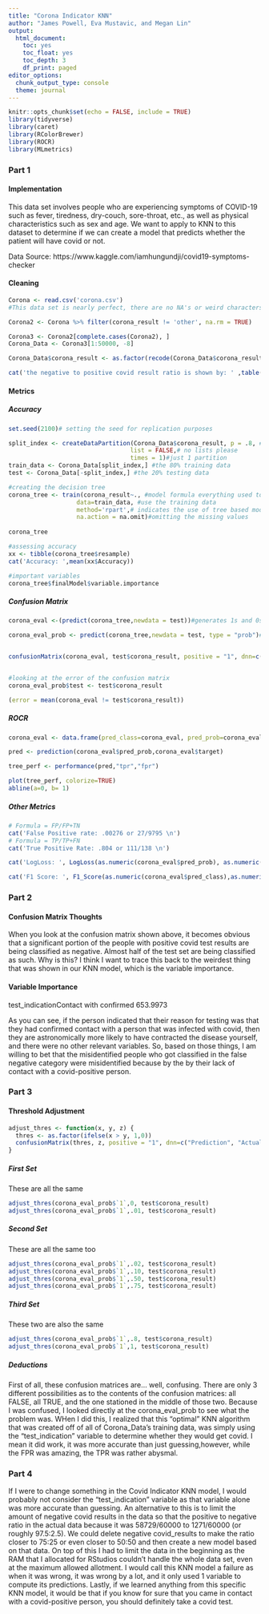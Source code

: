 ```yaml
---
title: "Corona Indicator KNN"
author: "James Powell, Eva Mustavic, and Megan Lin"
output: 
  html_document:
    toc: yes
    toc_float: yes
    toc_depth: 3
    df_print: paged
editor_options:
  chunk_output_type: console
  theme: journal
---
```


```r
knitr::opts_chunk$set(echo = FALSE, include = TRUE)
library(tidyverse)
library(caret)
library(RColorBrewer)
library(ROCR)
library(MLmetrics)
```
 
### Part 1 
 
#### Implementation

This data set involves people who are experiencing symptoms of COVID-19 such as fever, tiredness, dry-couch, sore-throat, etc., as well as physical characteristics such as sex and age. We want to apply to KNN to this dataset to determine if we can create a model that predicts whether the patient will have covid or not.

Data Source: https://www.kaggle.com/iamhungundji/covid19-symptoms-checker

#### Cleaning
```r
Corona <- read.csv('corona.csv')
#This data set is nearly perfect, there are no NA's or weird characters and every column is in a boolean format except for the country variable, which needs to be a String or character vector

Corona2 <- Corona %>% filter(corona_result != 'other', na.rm = TRUE)

Corona3 <- Corona2[complete.cases(Corona2), ]
Corona_Data <- Corona3[1:50000, -8] 

Corona_Data$corona_result <- as.factor(recode(Corona_Data$corona_result, 'positive' = 1, 'negative' = 0))

cat('the negative to positive covid result ratio is shown by: ' ,table(Corona_Data$corona_result))
```
#### Metrics {.tabset}
##### Accuracy
```r
set.seed(2100)# setting the seed for replication purposes

split_index <- createDataPartition(Corona_Data$corona_result, p = .8, #80-20: train-test
                                  list = FALSE,# no lists please
                                  times = 1)#just 1 partition
train_data <- Corona_Data[split_index,] #the 80% training data
test <- Corona_Data[-split_index,] #the 20% testing data

#creating the decision tree
corona_tree <- train(corona_result~., #model formula everything used to classify outcome
                   data=train_data, #use the training data
                   method='rpart',# indicates the use of tree based model
                   na.action = na.omit)#omitting the missing values
                   
corona_tree

#assessing accuracy
xx <- tibble(corona_tree$resample)
cat('Accuracy: ',mean(xx$Accuracy))

#important variables
corona_tree$finalModel$variable.importance
```

##### Confusion Matrix
```r
corona_eval <-(predict(corona_tree,newdata = test))#generates 1s and 0s

corona_eval_prob <- predict(corona_tree,newdata = test, type = "prob")#this gives us the predicted prob, we will need these later for the fairness evaluation


confusionMatrix(corona_eval, test$corona_result, positive = "1", dnn=c("Prediction", "Actual"), mode = "sens_spec")


#looking at the error of the confusion matrix
corona_eval_prob$test <- test$corona_result

(error = mean(corona_eval != test$corona_result))
```

##### ROCR
```r
corona_eval <- data.frame(pred_class=corona_eval, pred_prob=corona_eval_prob$`1`,target=as.numeric(test$corona_result))

pred <- prediction(corona_eval$pred_prob,corona_eval$target)

tree_perf <- performance(pred,"tpr","fpr")

plot(tree_perf, colorize=TRUE)
abline(a=0, b= 1)
```
##### Other Metrics


```r
# Formula = FP/FP+TN
cat('False Positive rate: .00276 or 27/9795 \n')
# Formula = TP/TP+FN
cat('True Positive Rate: .804 or 111/138 \n')

cat('LogLoss: ', LogLoss(as.numeric(corona_eval$pred_prob), as.numeric(test$corona_result)), "\n")

cat('F1 Score: ', F1_Score(as.numeric(corona_eval$pred_class),as.numeric(test$corona_result)))

```
### Part 2

#### Confusion Matrix Thoughts

When you look at the confusion matrix shown above, it becomes obvious that a significant portion of the people with positive covid test results are being classified as negative. Almost half of the test set are being classified as such. Why is this? I think I want to trace this back to the weirdest thing that was shown in our KNN model, which is the variable importance.

#### Variable Importance

test_indicationContact with confirmed 
                             653.9973

As you can see, if the person indicated that their reason for testing was that they had confirmed contact with a person that was infected with covid, then they are astronomically more likely to have contracted the disease yourself, and there were no other relevant variables. So, based on those things, I am willing to bet that the misidentified people who got classified in the false negative category were misidentified because by the by their lack of contact with a covid-positive person. 
                          



### Part 3

#### Threshold Adjustment {.tabset}
```r
adjust_thres <- function(x, y, z) {
  thres <- as.factor(ifelse(x > y, 1,0))
  confusionMatrix(thres, z, positive = "1", dnn=c("Prediction", "Actual"), mode = "everything")
}

```
##### First Set
These are all the same
```r
adjust_thres(corona_eval_prob$`1`,0, test$corona_result)
adjust_thres(corona_eval_prob$`1`,.01, test$corona_result)
```

##### Second Set
These are all the same too
```r

adjust_thres(corona_eval_prob$`1`,.02, test$corona_result)
adjust_thres(corona_eval_prob$`1`,.10, test$corona_result)
adjust_thres(corona_eval_prob$`1`,.50, test$corona_result)
adjust_thres(corona_eval_prob$`1`,.75, test$corona_result)

```

##### Third Set
These two are also the same
```r
adjust_thres(corona_eval_prob$`1`,.8, test$corona_result)
adjust_thres(corona_eval_prob$`1`,1, test$corona_result)
```

##### Deductions

First of all, these confusion matrices are... well, confusing. There are only 3 different possibilities as to the contents of the confusion matrices: all FALSE, all TRUE, and the one stationed in the middle of those two. Because I was confused, I looked directly at the corona_eval_prob to see what the problem was. WHen I did this, I realized that this "optimal" KNN algorithm that was created off of all of Corona_Data's training data, was simply using the "test_indication" variable to determine whether they would get covid. I mean it did work, it was more accurate than just guessing,however, while the FPR was amazing, the TPR was rather abysmal.

### Part 4 

If I were to change something in the Covid Indicator KNN model, I would probably not consider the "test_indication" variable as that variable alone was more accurate than guessing. An alternative to this is to limit the amount of negative covid results in the data so that the positive to negative ratio in the actual data because it was 58729/60000 to 1271/60000 (or roughly 97.5:2.5). We could delete negative covid_results to make the ratio closer to 75:25 or even closer to 50:50 and then create a new model based on that data. On top of this I had to limit the data in the beginning as the RAM that I allocated for RStudios couldn't handle the whole data set, even at the maximum allowed allotment. I would call this KNN model a failure as when it was wrong, it was wrong by a lot, and it only used 1 variable to compute its predictions. Lastly, if we learned anything from this specific KNN model, it would be that if you know for sure that you came in contact with a covid-positive person, you should definitely take a covid test.


